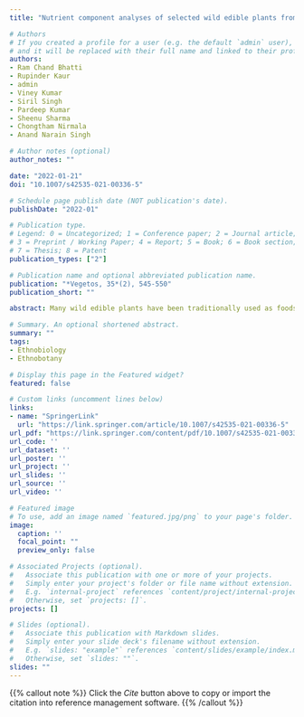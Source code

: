```yaml
---
title: "Nutrient component analyses of selected wild edible plants from Hamirpur district of Himachal Pradesh, India: an evaluation for future food"

# Authors
# If you created a profile for a user (e.g. the default `admin` user), write the username (folder name) here 
# and it will be replaced with their full name and linked to their profile.
authors:
- Ram Chand Bhatti
- Rupinder Kaur
- admin
- Viney Kumar
- Siril Singh
- Pardeep Kumar
- Sheenu Sharma
- Chongtham Nirmala
- Anand Narain Singh

# Author notes (optional)
author_notes: ""

date: "2022-01-21"
doi: "10.1007/s42535-021-00336-5"

# Schedule page publish date (NOT publication's date).
publishDate: "2022-01"

# Publication type.
# Legend: 0 = Uncategorized; 1 = Conference paper; 2 = Journal article;
# 3 = Preprint / Working Paper; 4 = Report; 5 = Book; 6 = Book section;
# 7 = Thesis; 8 = Patent
publication_types: ["2"]

# Publication name and optional abbreviated publication name.
publication: "*Vegetos, 35*(2), 545-550"
publication_short: ""

abstract: Many wild edible plants have been traditionally used as foods and medicines among various ethnic groups. However, information about the nutrient components of these plants has yet to be scientifically tested. Therefore, this study evaluated the nutrient components of selected wild edible plants. It was found that nutrient content considerably varied among all the selected species. *Digera muricata* has the richest protein content among the selected plant species, and *Dioscorea bulbifera* has the highest fat content. Similarly, *Spondias pinnata* and *Boerhavia diffusa* were rich sources of vitamin-C and vitamin-E, respectively. *D. muricata* was found to be promising future food based on overall nutrient composition. These plants can offer a basis for developing dietary supplements and nutraceuticals on a commercial scale. Thus, scientific evaluation and validation of such underutilised plants and their products may prove an alternative future food.

# Summary. An optional shortened abstract.
summary: ""
tags:
- Ethnobiology
- Ethnobotany 

# Display this page in the Featured widget?
featured: false

# Custom links (uncomment lines below)
links:
- name: "SpringerLink"
  url: "https://link.springer.com/article/10.1007/s42535-021-00336-5"
url_pdf: "https://link.springer.com/content/pdf/10.1007/s42535-021-00336-5.pdf"
url_code: ''
url_dataset: ''
url_poster: ''
url_project: ''
url_slides: ''
url_source: ''
url_video: ''

# Featured image
# To use, add an image named `featured.jpg/png` to your page's folder. 
image:
  caption: '' 
  focal_point: ""
  preview_only: false

# Associated Projects (optional).
#   Associate this publication with one or more of your projects.
#   Simply enter your project's folder or file name without extension.
#   E.g. `internal-project` references `content/project/internal-project/index.md`.
#   Otherwise, set `projects: []`.
projects: []

# Slides (optional).
#   Associate this publication with Markdown slides.
#   Simply enter your slide deck's filename without extension.
#   E.g. `slides: "example"` references `content/slides/example/index.md`.
#   Otherwise, set `slides: ""`.
slides: ""
---
```


{{% callout note %}}
Click the *Cite* button above to copy or import the citation into reference management software.
{{% /callout %}}
